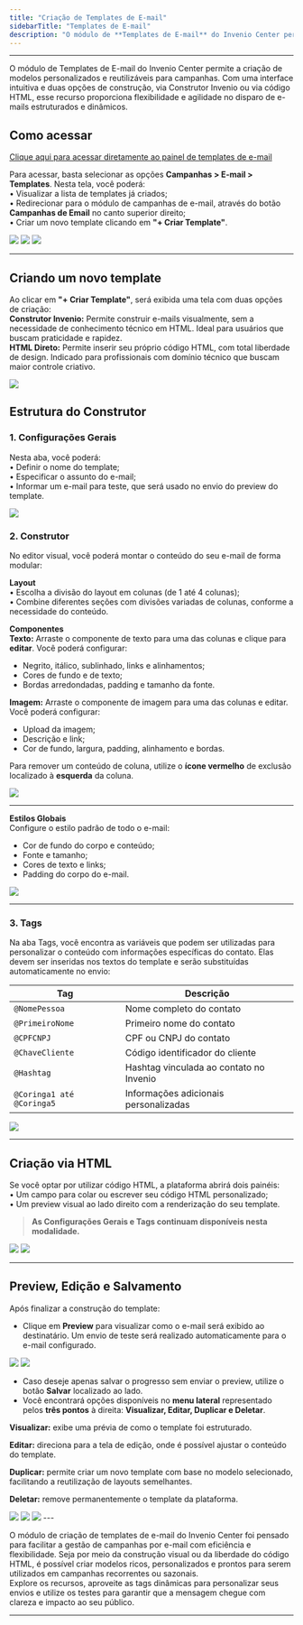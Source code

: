 ```yaml
---
title: "Criação de Templates de E-mail"
sidebarTitle: "Templates de E-mail"
description: "O módulo de **Templates de E-mail** do Invenio Center permite a criação de modelos personalizados e reutilizáveis para campanhas, com opções de construção via Construtor visual ou HTML."
---
```


---


O módulo de Templates de E-mail do Invenio Center permite a criação de modelos personalizados e reutilizáveis para campanhas. Com uma interface intuitiva e duas opções de construção, via Construtor Invenio ou via código HTML, esse recurso proporciona flexibilidade e agilidade no disparo de e-mails estruturados e dinâmicos.

## Como acessar
[Clique aqui para acessar diretamente ao painel de templates de e-mail](https://inveniocenter.robbu.global/painel/campanhas/email/templates)


Para acessar, basta selecionar as opções **Campanhas > E-mail > Templates**. Nesta tela, você poderá:  
• Visualizar a lista de templates já criados;    
• Redirecionar para o módulo de campanhas de e-mail, através do botão **Campanhas de Email** no canto superior direito;  
• Criar um novo template clicando em **"+ Criar Template"**.  

<img src="https://robbublob.blob.core.windows.net/docs/invenio-center/template-email/TempCampEmail1.png" />
<img src="https://robbublob.blob.core.windows.net/docs/invenio-center/template-email/TempCampEmail1.2.png" />
<img src="https://robbublob.blob.core.windows.net/docs/invenio-center/template-email/TempCampEmail1.3.png" />

---

## Criando um novo template

Ao clicar em  **"+ Criar Template"**, será exibida uma tela com duas opções de criação:  
**Construtor Invenio:** Permite construir e-mails visualmente, sem a necessidade de conhecimento técnico em HTML. Ideal para usuários que buscam praticidade e rapidez.  
**HTML Direto:** Permite inserir seu próprio código HTML, com total liberdade de design. Indicado para profissionais com domínio técnico que buscam maior controle criativo.  

<img src="https://robbublob.blob.core.windows.net/docs/invenio-center/template-email/TempCampEmail2.png" />

## Estrutura do Construtor 

### 1. Configurações Gerais

Nesta aba, você poderá:  
• Definir o nome do template;  
• Especificar o assunto do e-mail;  
• Informar um e-mail para teste, que será usado no envio do preview do template.  

<img src="https://robbublob.blob.core.windows.net/docs/invenio-center/template-email/TempCampEmail3.png" />

### 2. Construtor

No editor visual, você poderá montar o conteúdo do seu e-mail de forma modular:

**Layout**  
• Escolha a divisão do layout em colunas (de 1 até 4 colunas);  
• Combine diferentes seções com divisões variadas de colunas, conforme a necessidade do conteúdo.

**Componentes**  
**Texto:** Arraste o componente de texto para uma das colunas e clique para **editar**. Você poderá configurar:
  -  Negrito, itálico, sublinhado, links e alinhamentos;  
  -  Cores de fundo e de texto;  
  -  Bordas arredondadas, padding e tamanho da fonte.
    
**Imagem:** Arraste o componente de imagem para uma das colunas e editar. Você poderá configurar: 
  - Upload da imagem;  
  - Descrição e link;  
  - Cor de fundo, largura, padding, alinhamento e bordas.

Para remover um conteúdo de coluna, utilize o **ícone vermelho** de exclusão localizado à **esquerda** da coluna.


<img src="https://robbublob.blob.core.windows.net/docs/invenio-center/template-email/TempCamp4.png" />

---

**Estilos Globais**  
Configure o estilo padrão de todo o e-mail:  
- Cor de fundo do corpo e conteúdo;  
- Fonte e tamanho;  
- Cores de texto e links;  
- Padding do corpo do e-mail.  


<img src="https://robbublob.blob.core.windows.net/docs/invenio-center/template-email/TempCampEmail5.png" />

---

### 3. Tags

Na aba Tags, você encontra as variáveis que podem ser utilizadas para personalizar o conteúdo com informações específicas do contato. Elas devem ser inseridas nos textos do template e serão substituídas automaticamente no envio:

| Tag                       | Descrição                              |
|---------------------------|----------------------------------------|
| `@NomePessoa`             | Nome completo do contato               |
| `@PrimeiroNome`           | Primeiro nome do contato               |
| `@CPFCNPJ`                | CPF ou CNPJ do contato                 |
| `@ChaveCliente`           | Código identificador do cliente        |
| `@Hashtag`                | Hashtag vinculada ao contato no Invenio|
| `@Coringa1 até @Coringa5` | Informações adicionais personalizadas  |


<img src="https://robbublob.blob.core.windows.net/docs/invenio-center/template-email/TempCampEmail6.png" />

---

## Criação via HTML

Se você optar por utilizar código HTML, a plataforma abrirá dois painéis:  
• Um campo para colar ou escrever seu código HTML personalizado;  
• Um preview visual ao lado direito com a renderização do seu template.  

> **As Configurações Gerais e Tags continuam disponíveis nesta modalidade.**  

<img src="https://robbublob.blob.core.windows.net/docs/invenio-center/template-email/TempCampEmail7.png" />
<img src="https://robbublob.blob.core.windows.net/docs/invenio-center/template-email/TempCampEmail7.1.png" />

---

## Preview, Edição e Salvamento

Após finalizar a construção do template:

- Clique em **Preview** para visualizar como o e-mail será exibido ao destinatário. Um envio de teste será realizado automaticamente para o e-mail configurado.

<img src="https://robbublob.blob.core.windows.net/docs/invenio-center/template-email/TempCampEmail8.png" />
<img src="https://robbublob.blob.core.windows.net/docs/invenio-center/template-email/TempCampEmail8.1.png" />

- Caso deseje apenas salvar o progresso sem enviar o preview, utilize o botão **Salvar** localizado ao lado.
- Você encontrará opções disponíveis no **menu lateral** representado pelos **três pontos** à direita: **Visualizar, Editar, Duplicar e Deletar**.


**Visualizar:** exibe uma prévia de como o template foi estruturado.

**Editar:** direciona para a tela de edição, onde é possível ajustar o conteúdo do template.

**Duplicar:** permite criar um novo template com base no modelo selecionado, facilitando a reutilização de layouts semelhantes.

**Deletar:** remove permanentemente o template da plataforma.

<img src="https://robbublob.blob.core.windows.net/docs/invenio-center/template-email/TempCampEmail-Edição.png" />
<img src="https://robbublob.blob.core.windows.net/docs/invenio-center/template-email/TempCampEmail-Visualizar.png" />
<img src="https://robbublob.blob.core.windows.net/docs/invenio-center/template-email/TempCampEmailDuplica.png" />
---

O módulo de criação de templates de e-mail do Invenio Center foi pensado para facilitar a gestão de campanhas por e-mail com eficiência e flexibilidade. Seja por meio da construção visual ou da liberdade do código HTML, é possível criar modelos ricos, personalizados e prontos para serem utilizados em campanhas recorrentes ou sazonais.  
Explore os recursos, aproveite as tags dinâmicas para personalizar seus envios e utilize os testes para garantir que a mensagem chegue com clareza e impacto ao seu público.

---

